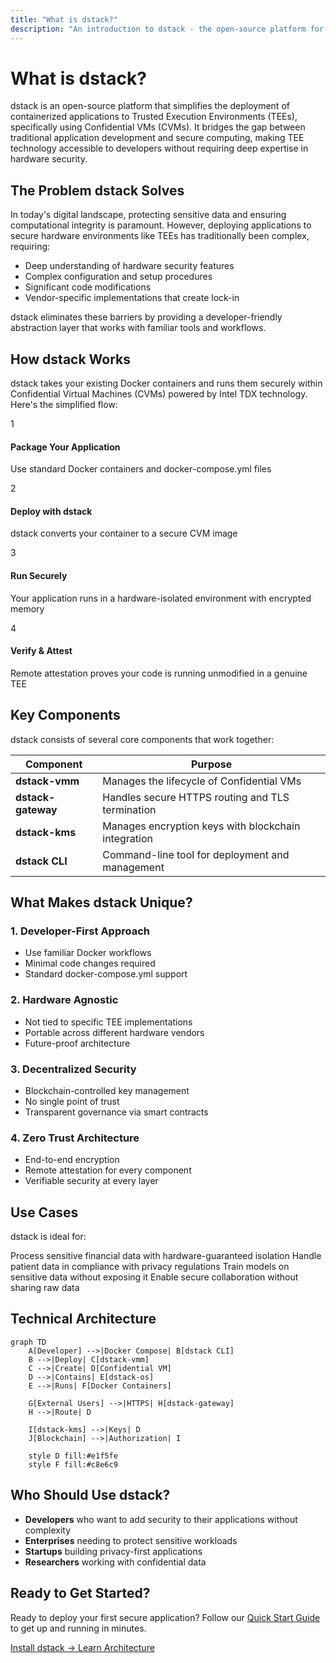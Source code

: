 ```yaml
---
title: "What is dstack?"
description: "An introduction to dstack - the open-source platform for secure application deployment to TEEs"
---
```


# What is dstack?

dstack is an open-source platform that simplifies the deployment of containerized applications to Trusted Execution Environments (TEEs), specifically using Confidential VMs (CVMs). It bridges the gap between traditional application development and secure computing, making TEE technology accessible to developers without requiring deep expertise in hardware security.

## The Problem dstack Solves

In today's digital landscape, protecting sensitive data and ensuring computational integrity is paramount. However, deploying applications to secure hardware environments like TEEs has traditionally been complex, requiring:

- Deep understanding of hardware security features
- Complex configuration and setup procedures
- Significant code modifications
- Vendor-specific implementations that create lock-in

dstack eliminates these barriers by providing a developer-friendly abstraction layer that works with familiar tools and workflows.

## How dstack Works

dstack takes your existing Docker containers and runs them securely within Confidential Virtual Machines (CVMs) powered by Intel TDX technology. Here's the simplified flow:

<div className="my-8">
  <div className="bg-gray-50 p-6 rounded-lg">
    <div className="space-y-4">
      <div className="flex items-center gap-4">
        <div className="bg-blue-100 p-3 rounded-full">
          <span className="text-2xl">1</span>
        </div>
        <div>
          <h4 className="font-semibold">Package Your Application</h4>
          <p className="text-gray-600">Use standard Docker containers and docker-compose.yml files</p>
        </div>
      </div>
      <div className="flex items-center gap-4">
        <div className="bg-blue-100 p-3 rounded-full">
          <span className="text-2xl">2</span>
        </div>
        <div>
          <h4 className="font-semibold">Deploy with dstack</h4>
          <p className="text-gray-600">dstack converts your container to a secure CVM image</p>
        </div>
      </div>
      <div className="flex items-center gap-4">
        <div className="bg-blue-100 p-3 rounded-full">
          <span className="text-2xl">3</span>
        </div>
        <div>
          <h4 className="font-semibold">Run Securely</h4>
          <p className="text-gray-600">Your application runs in a hardware-isolated environment with encrypted memory</p>
        </div>
      </div>
      <div className="flex items-center gap-4">
        <div className="bg-blue-100 p-3 rounded-full">
          <span className="text-2xl">4</span>
        </div>
        <div>
          <h4 className="font-semibold">Verify & Attest</h4>
          <p className="text-gray-600">Remote attestation proves your code is running unmodified in a genuine TEE</p>
        </div>
      </div>
    </div>
  </div>
</div>

## Key Components

dstack consists of several core components that work together:

| Component | Purpose |
|-----------|---------|
| **dstack-vmm** | Manages the lifecycle of Confidential VMs |
| **dstack-gateway** | Handles secure HTTPS routing and TLS termination |
| **dstack-kms** | Manages encryption keys with blockchain integration |
| **dstack CLI** | Command-line tool for deployment and management |

## What Makes dstack Unique?

### 1. **Developer-First Approach**
- Use familiar Docker workflows
- Minimal code changes required
- Standard docker-compose.yml support

### 2. **Hardware Agnostic**
- Not tied to specific TEE implementations
- Portable across different hardware vendors
- Future-proof architecture

### 3. **Decentralized Security**
- Blockchain-controlled key management
- No single point of trust
- Transparent governance via smart contracts

### 4. **Zero Trust Architecture**
- End-to-end encryption
- Remote attestation for every component
- Verifiable security at every layer

## Use Cases

dstack is ideal for:

<CardGroup cols={2}>
  <Card title="Financial Services" icon="dollar-sign">
    Process sensitive financial data with hardware-guaranteed isolation
  </Card>
  <Card title="Healthcare" icon="heart">
    Handle patient data in compliance with privacy regulations
  </Card>
  <Card title="AI/ML Workloads" icon="brain">
    Train models on sensitive data without exposing it
  </Card>
  <Card title="Multi-party Computation" icon="users">
    Enable secure collaboration without sharing raw data
  </Card>
</CardGroup>

## Technical Architecture

```mermaid
graph TD
    A[Developer] -->|Docker Compose| B[dstack CLI]
    B -->|Deploy| C[dstack-vmm]
    C -->|Create| D[Confidential VM]
    D -->|Contains| E[dstack-os]
    E -->|Runs| F[Docker Containers]
    
    G[External Users] -->|HTTPS| H[dstack-gateway]
    H -->|Route| D
    
    I[dstack-kms] -->|Keys| D
    J[Blockchain] -->|Authorization| I
    
    style D fill:#e1f5fe
    style F fill:#c8e6c9
```

## Who Should Use dstack?

- **Developers** who want to add security to their applications without complexity
- **Enterprises** needing to protect sensitive workloads
- **Startups** building privacy-first applications
- **Researchers** working with confidential data

## Ready to Get Started?

Ready to deploy your first secure application? Follow our [Quick Start Guide](/docs/getting-started/first-deployment) to get up and running in minutes.

<div className="mt-8 flex gap-4">
  <a href="/docs/getting-started/installation" className="bg-blue-600 text-white px-6 py-3 rounded-lg hover:bg-blue-700">
    Install dstack →
  </a>
  <a href="/docs/concepts/architecture" className="bg-gray-200 text-gray-800 px-6 py-3 rounded-lg hover:bg-gray-300">
    Learn Architecture
  </a>
</div> 